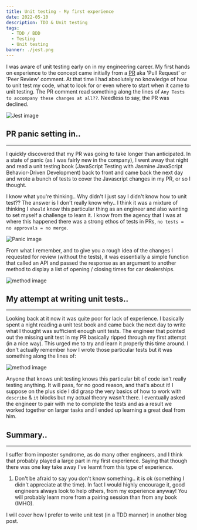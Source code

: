 ```yaml
---
title: Unit testing - My first experience
date: 2022-05-10
description: TDD & Unit testing
tags:
  - TDD / BDD
  - Testing
  - Unit testing
banner: ./jest.png
---
```


I was aware of unit testing early on in my engineering career. My first hands on experience to the concept came initially from a [PR](https://docs.github.com/en/pull-requests/collaborating-with-pull-requests/proposing-changes-to-your-work-with-pull-requests/about-pull-requests) aka 'Pull Request' or 'Peer Review' comment. At that time I had absolutely no knowledge of how to unit test my code, what to look for or even where to start when it came to unit testing. The PR comment read something along the lines of `Any Tests to accompany these changes at all??`. Needless to say, the PR was declined.

![Jest image](./jest.png)

## PR panic setting in..

---

I quickly discovered that my PR was going to take longer than anticipated. In a state of panic (as I was fairly new in the company), I went away that night and read a unit testing book (JavaScript Testing with Jasmine JavaScript Behavior-Driven Development) back to front and came back the next day and wrote a bunch of tests to cover the Javascript changes in my PR, or so I thought.

I know what you're thinking.. Why didn't I just say I didn't know how to unit test?? The answer is I don't really know why.. I think it was a mixture of thinking I `should` know this particular thing as an engineer and also wanting to set myself a challenge to learn it. I know from the agency that I was at where this happened there was a strong ethos of tests in PRs, `no tests = no approvals = no merge`.

![Panic image](./panic.png)

From what I remember, and to give you a rough idea of the changes I requested for review (without the tests), it was essentially a simple function that called an API and passed the response as an argument to another method to display a list of opening / closing times for car dealerships.

![method image](./carbon-1.png)

## My attempt at writing unit tests..
---

Looking back at it now it was quite poor for lack of experience. I basically spent a night reading a unit test book and came back the next day to write what I thought was sufficient enough unit tests. The engineer that pointed out the missing unit test in my PR basically ripped through my first attempt (in a nice way). This urged me to try and learn it properly this time around. I don't actually remember how I wrote those particular tests but it was something along the lines of:

![method image](./carbon-2.png)

Anyone that knows unit testing knows this particular bit of code isn't really testing anything. It will pass, for no good reason, and that's about it! I suppose on the plus side I did grasp the very basics of how to work with `describe` & `it` blocks but my actual theory wasn't there. I eventually asked the engineer to pair with me to complete the tests and as a result we worked together on larger tasks and I ended up learning a great deal from him.

## Summary..
---

I suffer from imposter syndrome, as do many other engineers, and I think that probably played a large part in my first experience. Saying that though there was one key take away I've learnt from this type of experience.

1. Don't be afraid to say you don't know something.. it is ok (something I didn't appreciate at the time). In fact I would highly encourage it, good engineers always look to help others, from my experience anyway! You will probably learn more from a pairing session than from any book (IMHO).

I will cover how I prefer to write unit test (in a TDD manner) in another blog post.


